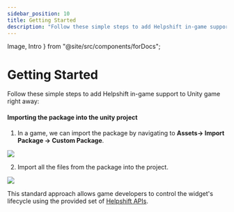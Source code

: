 ```yaml
---
sidebar_position: 10
title: Getting Started
description: "Follow these simple steps to add Helpshift in-game support to Unity game right away:"
---
```

  Image, Intro
} from "@site/src/components/forDocs";

# Getting Started

<Intro>
  Follow these simple steps to add Helpshift in-game support to Unity game right away:
</Intro>

#### Importing the package into the unity project

1. In a game, we can import the package by navigating to **Assets→ Import Package → Custom Package**.
<Image src="/static/books/pc-widget-unity/integrate-1.png" width="half" />

2. Import all the files from the package into the project.
<Image src="/static/books/pc-widget-unity/integrate-2.png" width="half" />

This standard approach allows game developers to control the widget's lifecycle using the provided set of [Helpshift APIs](/pc-widget-unity/helpshift-apis/). 